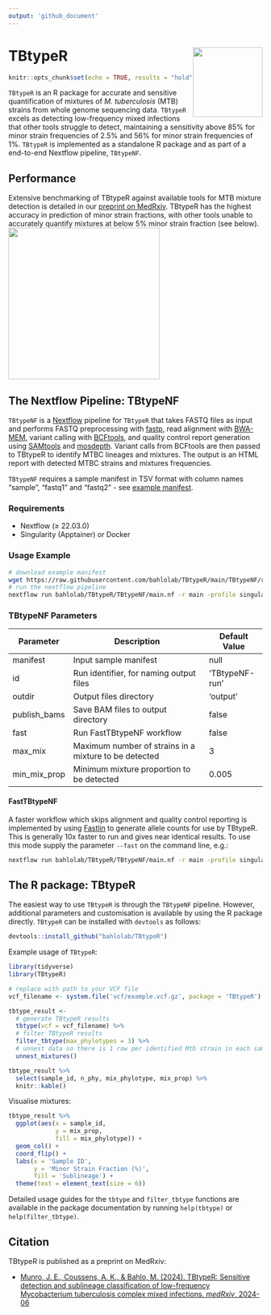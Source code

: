 ```yaml
---
output: 'github_document'
---
```


# TBtypeR <img src="misc/TBtypeR_hex_logo.png" align="right" height="138"/>


```r
knitr::opts_chunk$set(echo = TRUE, results = "hold", message = FALSE, warning = FALSE, cache=TRUE)
```

`TBtypeR` is an R package for accurate and sensitive quantification of mixtures of *M. tuberculosis* (MTB) strains from whole
genome sequencing data. `TBtypeR` excels as detecting low-frequency mixed infections that other tools struggle to detect, maintaining a sensitivity above 85% for minor strain frequencies of 2.5% and 56% for minor strain frequencies of 1%. `TBtypeR` is implemented as a standalone R package and as part of a end-to-end Nextflow pipeline, `TBtypeNF`.

## Performance

Extensive benchmarking of TBtypeR against available tools for MTB mixture detection is detailed in our [preprint on MedRxiv](https://doi.org/10.1101/2024.06.12.24308870). TBtypeR has the highest accuracy in prediction of minor strain fractions, with other tools unable to accurately quantify mixtures at below 5% minor strain fraction (see below).
<img src="publication/08_data/fig1B.png" align="center" height="300"/>  


## The Nextflow Pipeline: TBtypeNF
`TBtypeNF` is a [Nextflow](https://www.nextflow.io/index.html) pipeline for `TBtypeR` that takes FASTQ  files as input and performs FASTQ preprocessing with [fastp](https://github.com/OpenGene/fastp), read alignment with [BWA-MEM](https://github.com/lh3/bwa), variant calling with [BCFtools](https://samtools.github.io/bcftools/bcftools.html), and quality control report generation using [SAMtools](https://www.htslib.org/) and [mosdepth](https://github.com/brentp/mosdepth). Variant calls from BCFtools are then passed to TBtypeR to identify MTBC lineages and mixtures. The output is an HTML report with detected MTBC strains and mixtures frequencies.

`TBtypeNF` requires a sample manifest in TSV format with column names "sample", "fastq1" and "fastq2" - see [example manifest](TBtypeNF/resources/lung_example_manifest.tsv).

### Requirements  
* Nextflow (≥ 22.03.0)
* Singularity (Apptainer) or Docker

### Usage Example  
```bash
# download example manifest
wget https://raw.githubusercontent.com/bahlolab/TBtypeR/main/TBtypeNF/resources/lung_example_manifest.tsv -O my_manifest.tsv
# run the nextflow pipeline
nextflow run bahlolab/TBtypeR/TBtypeNF/main.nf -r main -profile singularity --manifest my_manifest.tsv
```

### TBtypeNF Parameters

| Parameter | Description                             | Default Value  |
|-----------|-----------------------------------------|----------------|
| manifest  | Input sample manifest                   | null           |
| id        | Run identifier, for naming output files | 'TBtypeNF-run' |
| outdir    | Output files directory                  | 'output'       |
| publish_bams | Save BAM files to output directory   | false          |
| fast      | Run FastTBtypeNF workflow  | false          |
| max_mix   | Maximum number of strains in a mixture to be detected | 3 |
| min_mix_prop | Minimum mixture proportion to be detected | 0.005     |

#### FastTBtypeNF
A faster workflow which skips alignment and quality control reporting is implemented by using [Fastlin](https://github.com/rderelle/fastlin) to generate allele counts for use by TBtypeR. This is generally 10x faster to run and gives near identical results. To use this mode supply the parameter `--fast` on the command line, e.g.:

```bash
nextflow run bahlolab/TBtypeR/TBtypeNF/main.nf -r main -profile singularity --manifest my_manifest.tsv --fast
```

## The R package: TBtypeR
The easiest way to use `TBtypeR` is through the `TBtypeNF` pipeline. However, additional parameters and customisation is available by using the R package directly. `TBtypeR` can be installed with `devtools` as follows:
```r
devtools::install_github("bahlolab/TBtypeR")
```

Example usage of `TBtypeR`:
```r
library(tidyverse)
library(TBtypeR)

# replace with path to your VCF file
vcf_filename <- system.file('vcf/example.vcf.gz', package = 'TBtypeR')

tbtype_result <- 
  # generate TBtypeR results
  tbtype(vcf = vcf_filename) %>% 
  # filter TBtypeR results
  filter_tbtype(max_phylotypes = 3) %>%
  # unnest data so there is 1 row per identified Mtb strain in each sample
  unnest_mixtures()

tbtype_result %>% 
  select(sample_id, n_phy, mix_phylotype, mix_prop) %>% 
  knitr::kable()
```

Visualise mixtures:
```r
tbtype_result %>% 
  ggplot(aes(x = sample_id,
             y = mix_prop,
             fill = mix_phylotype)) +
  geom_col() +
  coord_flip() +
  labs(x = 'Sample ID',
       y = 'Minor Strain Fraction (%)', 
       fill = 'Sublineage') +
  theme(text = element_text(size = 6))
```

Detailed usage guides for the `tbtype` and `filter_tbtype` functions are available in the package documentation by running `help(tbtype)` or `help(filter_tbtype)`.

## Citation
TBtypeR is published as a preprint on MedRxiv:

* [Munro, J. E., Coussens, A. K., & Bahlo, M. (2024). TBtypeR: Sensitive detection and sublineage classification of low-frequency Mycobacterium tuberculosis complex mixed infections. *medRxiv*, 2024-06](https://doi.org/10.1101/2024.06.12.24308870)

